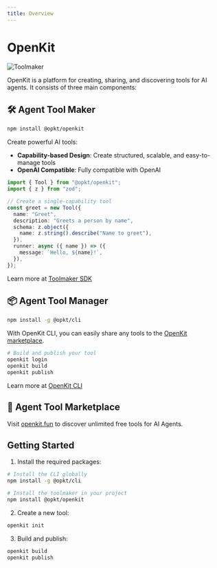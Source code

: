 ```yaml
---
title: Overview
---
```


# OpenKit

![Toolmaker](/toolmaker.png)

OpenKit is a platform for creating, sharing, and discovering tools for AI agents. It consists of three main components:

## 🛠️ Agent Tool Maker

```bash
npm install @opkt/openkit
```

Create powerful AI tools:

- **Capability-based Design**: Create structured, scalable, and easy-to-manage tools
- **OpenAI Compatible**: Fully compatible with OpenAI

```typescript
import { Tool } from "@opkt/openkit";
import { z } from "zod";

// Create a single-capability tool
const greet = new Tool({
  name: "Greet",
  description: "Greets a person by name",
  schema: z.object({
    name: z.string().describe("Name to greet"),
  }),
  runner: async ({ name }) => ({
    message: `Hello, ${name}!`,
  }),
});
```

Learn more at [Toolmaker SDK](/atm/toolmaker)

## 📦 Agent Tool Manager

```bash
npm install -g @opkt/cli
```

With OpenKit CLI, you can easily share any tools to the [OpenKit marketplace](https://openkit.fun).

```bash
# Build and publish your tool
openkit login
openkit build
openkit publish
```

Learn more at [OpenKit CLI](/atm/cli)

## 🏪 Agent Tool Marketplace

Visit [openkit.fun](https://openkit.fun) to discover unlimited free tools for AI Agents.

## Getting Started

1. Install the required packages:

```bash
# Install the CLI globally
npm install -g @opkt/cli

# Install the toolmaker in your project
npm install @opkt/openkit
```

2. Create a new tool:

```bash
openkit init
```

3. Build and publish:

```bash
openkit build
openkit publish
```
